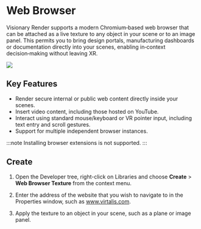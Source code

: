 # Web Browser

Visionary Render supports a modern Chromium‑based web browser that can be attached as a live texture to any object in your scene or to an image panel. This permits you to bring design portals, manufacturing dashboards or documentation directly into your scenes, enabling in‑context decision‑making without leaving XR.

![](/img/visionary-render/scene/web-browser/overview.png)

## Key Features

- Render secure internal or public web content directly inside your scenes.
- Insert video content, including those hosted on YouTube.
- Interact using standard mouse/keyboard or VR pointer input, including text entry and scroll gestures.
- Support for multiple independent browser instances.

:::note
Installing browser extensions is not supported.
:::

## Create

<Steps>

1. Open the Developer tree, right-click on Libraries and choose **Create** > **Web Browser Texture** from the context menu.

2. Enter the address of the website that you wish to navigate to in the Properties window, such as www.virtalis.com.

3. Apply the texture to an object in your scene, such as a plane or image panel.

</Steps>
